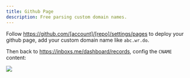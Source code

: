 ```yaml
---
title: Github Page
description: Free parsing custom domain names.
---
```


Follow https://github.com/[account]/[repo]/settings/pages to deploy your github page, add your custom domain name like `abc.wr.do`.

Then back to https://inboxs.me/dashboard/records, config the `CNAME` content:

![](/_static/examples/github.png)
